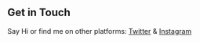 ## Get in Touch

Say Hi or find me on other platforms: [Twitter](https://twitter.com/iamsribalaji) & [Instagram](https://instagram.com/sribalaji27/?hl=en)
